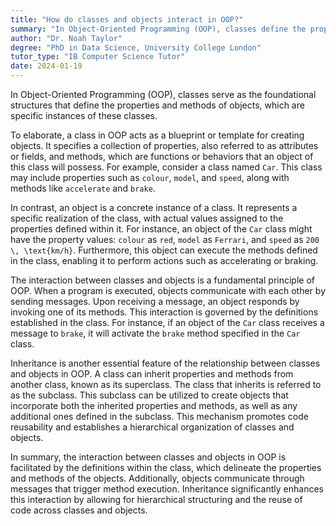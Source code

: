 ```yaml
---
title: "How do classes and objects interact in OOP?"
summary: "In Object-Oriented Programming (OOP), classes define the properties and methods of objects, which are instances of these classes."
author: "Dr. Noah Taylor"
degree: "PhD in Data Science, University College London"
tutor_type: "IB Computer Science Tutor"
date: 2024-01-19
---
```


In Object-Oriented Programming (OOP), classes serve as the foundational structures that define the properties and methods of objects, which are specific instances of these classes.

To elaborate, a class in OOP acts as a blueprint or template for creating objects. It specifies a collection of properties, also referred to as attributes or fields, and methods, which are functions or behaviors that an object of this class will possess. For example, consider a class named `Car`. This class may include properties such as `colour`, `model`, and `speed`, along with methods like `accelerate` and `brake`.

In contrast, an object is a concrete instance of a class. It represents a specific realization of the class, with actual values assigned to the properties defined within it. For instance, an object of the `Car` class might have the property values: `colour` as `red`, `model` as `Ferrari`, and `speed` as `200 \, \text{km/h}`. Furthermore, this object can execute the methods defined in the class, enabling it to perform actions such as accelerating or braking.

The interaction between classes and objects is a fundamental principle of OOP. When a program is executed, objects communicate with each other by sending messages. Upon receiving a message, an object responds by invoking one of its methods. This interaction is governed by the definitions established in the class. For instance, if an object of the `Car` class receives a message to `brake`, it will activate the `brake` method specified in the `Car` class.

Inheritance is another essential feature of the relationship between classes and objects in OOP. A class can inherit properties and methods from another class, known as its superclass. The class that inherits is referred to as the subclass. This subclass can be utilized to create objects that incorporate both the inherited properties and methods, as well as any additional ones defined in the subclass. This mechanism promotes code reusability and establishes a hierarchical organization of classes and objects.

In summary, the interaction between classes and objects in OOP is facilitated by the definitions within the class, which delineate the properties and methods of the objects. Additionally, objects communicate through messages that trigger method execution. Inheritance significantly enhances this interaction by allowing for hierarchical structuring and the reuse of code across classes and objects.
    